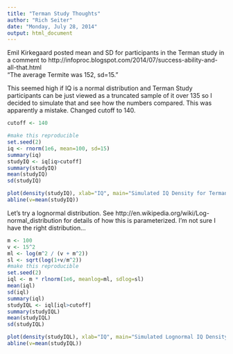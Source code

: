 ```yaml
---
title: "Terman Study Thoughts"
author: "Rich Seiter"
date: "Monday, July 28, 2014"
output: html_document
---
```


Emil Kirkegaard posted mean and SD for participants in the Terman study in a comment to http://infoproc.blogspot.com/2014/07/success-ability-and-all-that.html  
"The average Termite was 152, sd=15."

This seemed high if IQ is a normal distribution and Terman Study participants can be just viewed as a truncated sample of it over 135 so I decided to simulate that and see how the numbers compared.  This was apparently a mistake.  Changed cutoff to 140.

```r
cutoff <- 140

#make this reproducible
set.seed(2)
iq <- rnorm(1e6, mean=100, sd=15)
summary(iq)
studyIQ <- iq[iq>cutoff]
summary(studyIQ)
mean(studyIQ)
sd(studyIQ)

plot(density(studyIQ), xlab="IQ", main="Simulated IQ Density for Terman Study")
abline(v=mean(studyIQ))
```

Let's try a lognormal distribution.  See http://en.wikipedia.org/wiki/Log-normal_distribution for details of how this is parameterized.  I'm not sure I have the right distribution...

```r
m <- 100
v <- 15^2
ml <- log(m^2 / (v + m^2))
sl <- sqrt(log(1+v/m^2))
#make this reproducible
set.seed(2)
iql <- m * rlnorm(1e6, meanlog=ml, sdlog=sl)
mean(iql)
sd(iql)
summary(iql)
studyIQL <- iql[iql>cutoff]
summary(studyIQL)
mean(studyIQL)
sd(studyIQL)

plot(density(studyIQL), xlab="IQ", main="Simulated Lognormal IQ Density for Terman Study")
abline(v=mean(studyIQL))
```


